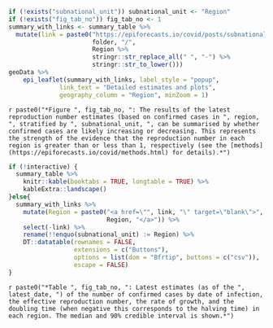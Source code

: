```r
if (!exists("subnational_unit")) subnational_unit <- "Region"
if (!exists("fig_tab_no")) fig_tab_no <- 1
summary_with_links <- summary_table %>%
  mutate(link = paste0("https://epiforecasts.io/covid/posts/subnational/",
                       folder, "/",
                       Region %>%
                       stringr::str_replace_all(" ", "-") %>%
                       stringr::str_to_lower()))
geoData %>%
    epi_leaflet(summary_with_links, label_style = "popup",
              link_text = "Detailed estimates and plots",
              geography_column = "Region", minZoom = 1)
```

`r paste0("*Figure ", fig_tab_no, ": The results of the latest reproduction number estimates (based on confirmed cases in ", region, ", stratified by ", subnational_unit, ", can be summarised by whether confirmed cases are likely increasing or decreasing. This represents the strength of the evidence that the reproduction number in each region is greater than or less than 1, respectively (see the [methods](https://epiforecasts.io/covid/methods.html) for details).*")`




```r
if (!interactive) {
  summary_table %>%
    knitr::kable(booktabs = TRUE, longtable = TRUE) %>%
    kableExtra::landscape()
}else{
  summary_with_links %>%
    mutate(Region = paste0("<a href=\"", link, "\" target=\"blank\">",
                           Region, "</a>")) %>%
    select(-link) %>%
    rename(!!enquo(subnational_unit) := Region) %>%
    DT::datatable(rownames = FALSE,
                  extensions = c("Buttons"),
                  options = list(dom = "Bfrtip", buttons = c("csv")),
                  escape = FALSE)
}
```
`r paste0("*Table ", fig_tab_no, ": Latest estimates (as of the ", latest_date, ") of the number of confirmed cases by date of infection, the effective reproduction number, the rate of growth, and the doubling time (when negative this corresponds to the halving time) in each region. The median and 90% credible interval is shown.*")`
<br>
